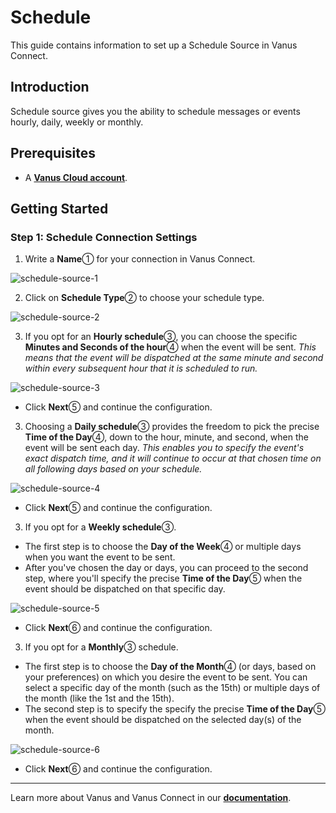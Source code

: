 # Schedule

This guide contains information to set up a Schedule Source in Vanus Connect.

## Introduction

Schedule source gives you the ability to schedule messages or events hourly, daily, weekly or monthly.

## Prerequisites

- A [**Vanus Cloud account**](https://cloud.vanus.ai).

## Getting Started

### Step 1: Schedule Connection Settings

1. Write a **Name**① for your connection in Vanus Connect.

![schedule-source-1](images/schedule-source-1.webp)

2. Click on **Schedule Type**② to choose your schedule type.

![schedule-source-2](images/schedule-source-2.webp)

<Tabs>

<TabItem label="Hourly" value="hourly">

3. If you opt for an **Hourly schedule**③, you can choose the specific **Minutes and Seconds of the hour**④ when the event will be sent.
*This means that the event will be dispatched at the same minute and second within every subsequent hour that it is scheduled to run.*

![schedule-source-3](images/schedule-source-3.webp)

- Click **Next**⑤ and continue the configuration.

</TabItem>
<TabItem label="Daily" value="daily">

3. Choosing a **Daily schedule**③ provides the freedom to pick the precise **Time of the Day**④, down to the hour, minute, and second, when the event will be sent each day.
*This enables you to specify the event's exact dispatch time, and it will continue to occur at that chosen time on all following days based on your schedule.*

![schedule-source-4](images/schedule-source-4.webp)

- Click **Next**⑤ and continue the configuration.

</TabItem>
<TabItem label="Weekly" value="weekly">

3. If you opt for a **Weekly schedule**③.

- The first step is to choose the **Day of the Week**④ or multiple days when you want the event to be sent.
- After you've chosen the day or days, you can proceed to the second step, where you'll specify the precise **Time of the Day**⑤ when the event should be dispatched on that specific day.

![schedule-source-5](images/schedule-source-5.webp)

- Click **Next**⑥ and continue the configuration.

</TabItem>
<TabItem label="Monthly" value="monthly">

3. If you opt for a **Monthly**③ schedule.

- The first step is to choose the **Day of the Month**④ (or days, based on your preferences) on which you desire the event to be sent. You can select a specific day of the month (such as the 15th) or multiple days of the month (like the 1st and the 15th).
- The second step is to specify the specify the precise **Time of the Day**⑤ when the event should be dispatched on the selected day(s) of the month.

![schedule-source-6](images/schedule-source-6.webp)

- Click **Next**⑥ and continue the configuration.

</TabItem>

</Tabs>

---

Learn more about Vanus and Vanus Connect in our [**documentation**](https://docs.vanus.ai/getting-started/what-is-vanus).
